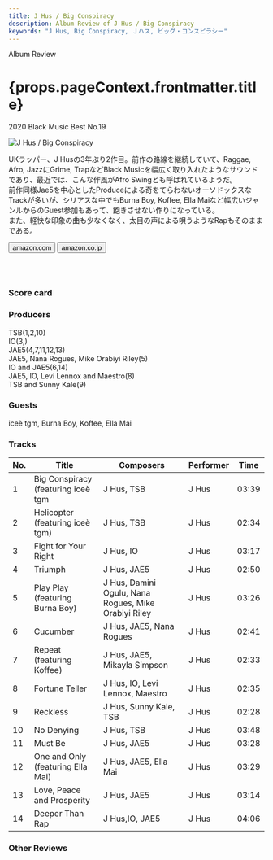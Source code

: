 ```yaml
---
title: J Hus / Big Conspiracy
description: Album Review of J Hus / Big Conspiracy
keywords: "J Hus, Big Conspiracy, Ｊハス, ビッグ・コンスピラシー"
---
```






<p className="largeP">Album Review</p>
<h1 className="h1--no--margin">{props.pageContext.frontmatter.title}</h1>
<p className="largeP">
  <Link to="/best50/2020/">2020 Black Music Best No.19</Link>
</p>

<Row  className="image-card-group">
	<Column colMd={"3"} colLg={"4"} noGutterMdLeft="">
       <ImageCard>

![J Hus / Big Conspiracy](../../images/cd/jhus2L.jpg)

</ImageCard>
	</Column>
	<Column colMd={"4"} colLg={"8"} noGutterMdLeft="">
	<p>
	UKラッパー、J Husの3年ぶり2作目。前作の路線を継続していて、Raggae, Afro, JazzにGrime, TrapなどBlack Musicを幅広く取り入れたようなサウンドであり、最近では、こんな作風がAfro Swingとも呼ばれているようだ。
	<br/>前作同様Jae5を中心としたProduceによる奇をてらわないオーソドックスなTrackが多いが、シリアスな中でもBurna Boy, Koffee, Ella Maiなど幅広いジャンルからのGuest参加もあって、飽きさせない作りになっている。
	<br/>また、軽快な印象の曲も少なくなく、太目の声による唄うようなRapもそのままである。
	</p>
	<div>
	  <Button className="button-right-mergin"  href="https://amzn.to/2QB2C8r" kind="primary" size="small" renderIcon={ArrowUpRight24}>
      amazon.com
    </Button>
    <Button className="button-right-mergin"  href="https://amzn.to/3b7BWW2" kind="secondary" size="small" renderIcon={ArrowUpRight24}>
      amazon.co.jp
    </Button>
	</div>
	<a href="https://geo.music.apple.com/jp/album/big-conspiracy/1497346309?mt=1&app=music&ls=1&at=11lcug" style="display:inline-block;overflow:hidden;background:url(https://linkmaker.itunes.apple.com/ja-jp/lockup.svg?releaseDate=2020-01-24&kind=album&bubble=apple_music&style=mono-black) no-repeat;width:180px;height:45px;"></a>
	</Column>
</Row>
<Row >
	<Column colMd={"4"} colLg={"4"} noGutterMdLeft="">
<div>
  <h3>Score card</h3>
	<SliderJS1 value="4" />
  <SliderJS2 value="2" />
	<SliderJS3 value="1" />
  <SliderJS4 value="8" />
</div>
</Column>
<Column colMd={"8"} colLg={"8"} noGutterMdLeft="">
<div>
<h3>Producers</h3>
<p>
	TSB(1,2,10)
	<br/>IO(3,)
	<br/>JAE5(4,7,11,12,13)
	<br/>JAE5, Nana Rogues, Mike Orabiyi Riley(5)
	<br/>IO and JAE5(6,14)
	<br/>JAE5, IO, Levi Lennox and Maestro(8)
	<br/>TSB and Sunny Kale(9)
</p>
<h3>Guests</h3>
<p>
	iceè tgm, Burna Boy, Koffee, Ella Mai
</p>
</div>
</Column>
</Row>

<h3>Tracks</h3>

| No. | Title                              | Composers                                            | Performer | Time  |
| --- | ---------------------------------- | ---------------------------------------------------- | --------- | ----- |
| 1   | Big Conspiracy (featuring iceè tgm | J Hus, TSB                                           | J Hus     | 03:39 |
| 2   | Helicopter (featuring iceè tgm)    | J Hus, TSB                                           | J Hus     | 02:34 |
| 3   | Fight for Your Right               | J Hus, IO                                            | J Hus     | 03:17 |
| 4   | Triumph                            | J Hus, JAE5                                          | J Hus     | 02:50 |
| 5   | Play Play (featuring Burna Boy)    | J Hus, Damini Ogulu, Nana Rogues, Mike Orabiyi Riley | J Hus     | 03:26 |
| 6   | Cucumber                           | J Hus, JAE5, Nana Rogues                             | J Hus     | 02:41 |
| 7   | Repeat (featuring Koffee)          | J Hus, JAE5, Mikayla Simpson                         | J Hus     | 02:33 |
| 8   | Fortune Teller                     | J Hus, IO, Levi Lennox, Maestro                      | J Hus     | 02:35 |
| 9   | Reckless                           | J Hus, Sunny Kale, TSB                               | J Hus     | 02:28 |
| 10  | No Denying                         | J Hus, TSB                                           | J Hus     | 03:48 |
| 11  | Must Be                            | J Hus, JAE5                                          | J Hus     | 03:28 |
| 12  | One and Only (featuring Ella Mai)  | J Hus, JAE5, Ella Mai                                | J Hus     | 03:29 |
| 13  | Love, Peace and Prosperity         | J Hus, JAE5                                          | J Hus     | 03:14 |
| 14  | Deeper Than Rap                    | J Hus,IO, JAE5                                       | J Hus     | 04:06 |

<h3>Other Reviews</h3>

<Row>
  <Column colMd={3} colLg={3} noGutterMdLeft>
    <Review1 />
  </Column>
</Row>
